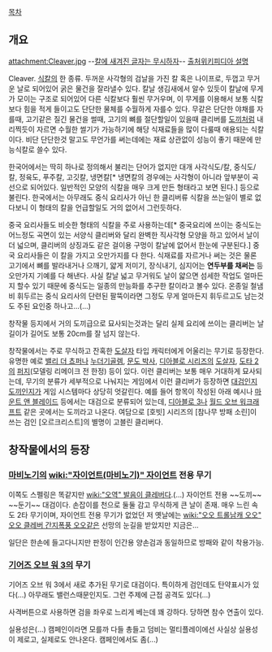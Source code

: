 [[목차]]

== 개요 ==
attachment:Cleaver.jpg
--[[덱스터|칼에 새겨진 글자는 무시하자]]--
[http://www.amazon.com/b?ie=UTF8&node=289858 출처][http://en.wikipedia.org/wiki/Cleaver 위키피디아 설명]

Cleaver. [[부엌칼|식칼]]의 한 종류. 두꺼운 사각형의 검날을 가진 칼 혹은 나이프로, 두껍고 무거운 날로 되어있어 굵은 물건을 잘라낼수 있다. 칼날 생김새에서 알수 있듯이 칼날에 무게가 모이는 구조로 되어있어 다른 식칼보다 훨씬 무거우며, 이 무게를 이용해서 보통 식칼보다 힘을 적게 들이고도 단단한 물체를 수월하게 자를수 있다. 무같은 단단한 야채를 자를때, 고기같은 질긴 물건을 썰때, 고기의 뼈를 절단할일이 있을때 클리버를 [[도끼]]처럼 내리찍듯이 자르면 수월한 썰기가 가능하기에 해당 식재료들을 많이 다룰때 애용되는 식칼이다. 비단 단단한것 말고도 무언가를 써는데에는 재료 상관없이 성능이 좋기 때문에 만능식칼로 쓸수 있다.

한국어에서는 딱히 하나로 정의해서 불리는 단어가 없지만 대개 사각식도/칼, 중식도/칼, 정육도, 푸주칼, 고깃칼, 냉면칼[* 냉면칼의 경우에는 사각형이 아니라 앞부분이 곡선으로 되어있다. 일반적인 모양의 식칼을 매우 크게 만든 형태라고 보면 된다.] 등으로 불린다. 한국에서는 아무래도 중식 요리사가 아닌 한 클리버류 식칼을 쓰는일이 별로 없다보니 이 형태의 칼을 언급할일도 거의 없어서 그런듯하다.

중국 요리사들도 비슷한 형태의 식칼을 주로 사용하는데[* 중국요리에 쓰이는 중식도는 어느정도 곡면이 있는 서양식 클리버와 달리 완벽한 직사각형 모양을 하고 있어서 날이 더 넓으며, 클리버의 상징과도 같은 걸이용 구멍이 칼날에 없어서 한눈에 구분된다.] 중국 요리사들은 이 칼을 가지고 오만가지를 다 한다. 식재료를 자르거나 써는 것은 물론 고기에서 뼈를 발라내거나 으깨기, 얇게 저미기, 장식내기, 심지어는 '''연두부를 채써는''' 등 오만가지 기예를 다 해낸다. 사실 칼날 넓고 무거워도 날이 얇으면 섬세한 작업도 얼마든지 할수 있기 때문에 중식도는 일종의 만능화를 추구한 칼이라고 볼수 있다. 온종일 철냄비 휘두르는 중식 요리사의 단련된 팔뚝이라면 그정도 무게 얼마든지 휘두르고도 남는것도 주된 요인중 하나고...(...)

창작물 등지에서 거의 도끼급으로 묘사되는것과는 달리 실제 요리에 쓰이는 클리버는 날 길이가 길어도 보통 20cm를 잘 넘지 않는다.

창작물에서는 주로 무식하고 잔혹한 [[도살자]] 타입 캐릭터에게 어울리는 무기로 등장한다. 유명한 예로 [[밸리 더 쵸퍼]]나 [[누더기골렘]], [[문도 박사]], [[디아블로 시리즈]]의 [[도살자(디아블로 시리즈)|도살자]], [[도타 2]]의 [[퍼지(도타 2)|퍼지]](모델링 리메이크 전 한정) 등이 있다. 이런 클리버는 보통 매우 거대하게 묘사되는데, 무기의 분류가 세부적으로 나눠지는 게임에서 이런 클리버가 등장하면 [[대검]]인지 [[도끼]]인지가 게임 시스템마다 상당히 엇갈린다. 예를 들어 항목이 작성된 아래 예시나 [[마운트 앤 블레이드]] 등에서는 대검으로 분류되어 있는데, [[디아블로 3]]나 [[월드 오브 워크래프트]] 같은 곳에서는 도끼라고 나온다. 여담으로 [호빗] 시리즈의 [참나무 방패 소린]이 쓰는 검인 [오르크리스트]의 별명이 고블린 클리버다. 

== 창작물에서의 등장 ==
=== [[마비노기]]의 [[wiki:"자이언트(마비노기)" 자이언트]]  전용 무기 ===
이쪽도 스펠링은 똑같지만 [[wiki:"오역" 발음이 클레버]]다.(...)  자이언트 전용 ~~도끼~~ ~~둔기~~ 대검이다. 손잡이를 천으로 둘둘 감고 무식하게 큰 날이 존재.
매우 느린 속도 2타 무기이며, 자이언트 전용 무기가 없었던 저 옛날에는 [[wiki:"오오 트롤남캐 오오" 오오 클레버 간지폭풍 오오]]같은 선망의 눈길을 받았지만 지금은...

일단은 한손에 들고다니지만 판정이 인간용 양손검과 동일하므로 방패와 같이 착용가능.

=== [[기어즈 오브 워 3]]의 무기 ===
기어즈 오브 워 3에서 새로 추가된 무기로 대검이다.  특이하게 검인데도 탄약표시가 있다(...) 아무래도 밸런스때문인지도.  그런 주제에 근접 공격도 있다(...)

사격버튼으로 사용하면 검을 좌우로 느리게 베는데 꽤 강하다.  당하면 참수 연출이 있다.

실용성은(...) 캠페인이라면 모를까 다들 총들고 덤비는 멀티플레이에선 사실상 실용성이 제로고, 실제로도 안나온다.  캠페인에서도 좀(...)
